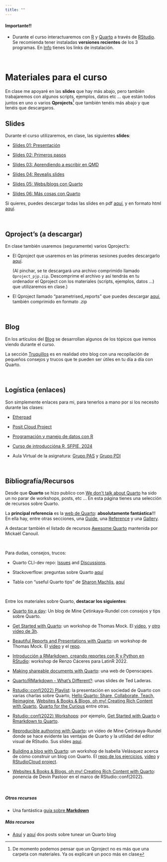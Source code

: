 ```yaml
---
title: ""
---
```




::: {.callout-important appearance="default" icon="false"}
#### Importante!!

-   Durante el curso interactuaremos con [R](https://cran.r-project.org/) y [Quarto](https://quarto.org/) a través de [RStudio](https://www.rstudio.com/products/rstudio/). Se recomienda tener instaladas **versiones recientes** de los 3 programas. En [Info](info.qmd) tienes los links de instalación.

:::


<br>

# Materiales para el curso


En clase me apoyaré en las **slides** que hay más abajo, pero también trabajaremos con algunos scripts, ejemplos, datos etc ... que están todos juntos en uno o varios **Qprojects**^[De momento podemos pensar que un Qproject no es más que una carpeta con materiales. Ya os explicaré un poco más en clase] que también tenéis más abajo y que tenéis que descargaros. 

## Slides

Durante el curso utilizaremos, en clase, las siguientes **slides**:

- [Slides 01: Presentación](./slides/01_presentacion.qmd){target="_blank"}

- [Slides 02: Primeros pasos](./slides/02_primeros_pasos.qmd){target="_blank"}

- [Slides 03: Aprendiendo a escribir en QMD](./slides/03_aprendiendo_Qmd.qmd){target="_blank"}

- [Slides 04: Revealjs slides](./slides/04_revealjs.qmd){target="_blank"}

- [Slides 05: Webs/blogs con Quarto](./slides/05_primer_web.qmd){target="_blank"}

- [Slides 06: Más cosas con Quarto](./slides/06_mas_cosas.qmd){target="_blank"}


Si quieres, puedes descargar todas las slides en pdf [aquí](./slides/slides_en_pdf.zip){target="_blank"}, y en formato html [aquí](./slides/slides_en_html.zip){target="_blank"}.


<br>

## Qproject's (a descargar)

En clase también usaremos (seguramente) varios Qproject's: 

  - El Qproject que usaremos en las primeras sesiones puedes descargarlo [aquí](./materiales/Qproject_pjp.zip){target="_blank"}.

      (Al pinchar, se te descargará una archivo comprimido llamado `Qproject_pjp.zip`. Descomprime el archivo y así tendrás en tu ordenador el Qproject con los materiales (scripts, ejemplos, datos ...) que utilizaremos en clase.)

  - El Qproject llamado "parametrised_reports" que puedes descargar [aquí](/cuestionario/parametrised_reports.zip){target="_blank"}, también comprimido en formato .zip


<br>

## Blog

En los artículos del [Blog](blog.qmd){target="_blank"} se desarrollan algunos de los tópicos que iremos viendo durante el curso.

La sección [Truquillos](blog_02.qmd){target="_blank"} es en realidad otro blog con una recopilación de pequeños consejos y trucos que te pueden ser útiles en tu día a día con Quarto.

<br>


## Logística (enlaces)

Son simplemente enlaces para mi, para tenerlos a mano por si los necesito durante las clases:

- [Etherpad](https://etherpad.wikimedia.org/p/curso_intro_DS_UV){target="_blank"}

- [Posit Cloud Project](https://posit.cloud/content/6139160){target="_blank"} 

- [Programación y manejo de datos con R](https://perezp44.github.io/intro-ds-23-24-web/04-tutoriales.html){target="_blank"}


- [Curso de introduccióna R, SFPIE, 2024](https://perezp44.github.io/intro.R.sfpie.2024.web/){target="_blank"}


- Aula Virtual de la asignatura:  [Grupo PAS](https://aulavirtual.uv.es/course/view.php?id=74073){target="_blank"} y [Grupo PDI](https://aulavirtual.uv.es/course/view.php?id=74074){target="_blank"} 



<br>


## Bibliografía/Recursos 


Desde que **Quarto** se hizo publico con [We don't talk about Quarto](https://www.apreshill.com/blog/2022-04-we-dont-talk-about-quarto/){target="_blank"} ha sido un no parar de workshops, posts, etc ... En esta página tienes una selección de recursos sobre Quarto.

La **principal referencia** es la [web de Quarto](https://quarto.org/){target="_blank"}: **absolutamente fantástica**!!! En ella hay, entre otras secciones, una [Guide](https://quarto.org/docs/guide/){target="_blank"}, una [Reference](https://quarto.org/docs/reference/){target="_blank"} y una [Gallery](https://quarto.org/docs/gallery/){target="_blank"}.

A destacar también el listado de recursos [Awesome Quarto](https://github.com/mcanouil/awesome-quarto){target="_blank"} mantenida por Mickaël Canouil.


<br>

Para dudas, consejos, trucos:

- Quarto CLI-dev repo: [Issues](https://github.com/quarto-dev/quarto-cli/issues?q=is%3Aissue+is%3Aopen+sort%3Aupdated-desc){target="_blank"} and [Discussions](https://github.com/quarto-dev/quarto-cli/discussions){target="_blank"}.

-  Stackoverflow: preguntas sobre Quarto [aquí](https://stackoverflow.com/questions/tagged/quarto){target="_blank"}

- Tabla con "useful Quarto tips" de [Sharon Machlis](https://fosstodon.org/@smach){target="_blank"}, [aquí](https://apps.machlis.com/shiny/quartotips/){target="_blank"}

<br>

Entre los materiales sobre Quarto, **destacar los siguientes**:


- [Quarto tip a day](http://mine-cetinkaya-rundel.github.io/quarto-tip-a-day/){target="_blank"}: Un blog de Mine Çetinkaya-Rundel con consejos y tips sobre Quarto.

- [ Get Started with Quarto](https://jthomasmock.github.io/quarto-2hr-webinar/){target="_blank"}: un workshop de Thomas Mock. El [video](https://youtu.be/yvi5uXQMvu4), y [otro video de 3h](https://www.youtube.com/watch?v=KnwQFph3s94&list=PL4IzsxWztPdmSeucR67EH_8_hzldqYZX4&index=8){target="_blank"}.

- [Beautiful Reports and Presentations with Quarto](https://thomasmock.quarto.pub/reports-presentations/#/title-slide){target="_blank"}: un workshop de Thomas Mock. El [video](https://www.youtube.com/watch?v=hbf7Ai3jnxY){target="_blank"} y el [repo](https://github.com/jthomasmock/quarto-reporting){target="_blank"}. 

- [Introducción a RMarkdown, creando reportes con R y Python en RStudio](https://www.youtube.com/watch?v=d8jSN998Mtw){target="_blank"}: workshop de Renzo Cáceres para LatinR 2022.

- [Making shareable documents with Quarto](https://openscapes.github.io/quarto-website-tutorial/){target="_blank"}: una web de Openscapes.

- [Quarto/RMarkdown - What’s Different?](https://laderast.github.io/qmd_rmd/#/title-slide){target="_blank"}: unas slides de Ted Laderas.

- [Rstudio::conf(2022) Playlist](https://www.youtube.com/playlist?list=PL9HYL-VRX0oTOwqzVtL_q5T8MNrzn0mdH){target="_blank"}:  la presentación en sociedad de Quarto con varias charlas sobre Quarto, [Hello Quarto: Share, Collaborate, Teach, Reimagine](https://www.youtube.com/watch?v=p7Hxu4coDl8&list=PL9HYL-VRX0oTOwqzVtL_q5T8MNrzn0mdH&index=4){target="_blank"}, [Websites & Books & Blogs, oh my! Creating Rich Content with Quarto](https://www.youtube.com/watch?v=A9QRN4cpsDY&list=PL9HYL-VRX0oTOwqzVtL_q5T8MNrzn0mdH&index=49){target="_blank"}, [Quarto for the Curious ](https://www.youtube.com/watch?v=mrvhk2XUfWo&list=PL9HYL-VRX0oTOwqzVtL_q5T8MNrzn0mdH&index=55){target="_blank"} entre otras.  

-  [Rstudio::conf(2022) Workshops](https://github.com/rstudio-conf-2022){target="_blank"}: por ejemplo, [Get Started with Quarto](https://github.com/rstudio-conf-2022/get-started-quarto){target="_blank"} o [Rmarkdown to Quarto](https://github.com/rstudio-conf-2022/rmd-to-quarto){target="_blank"}.

- [Reproducible authoring with Quarto](https://www.youtube.com/watch?v=6p4vOKS6Xls){target="_blank"}: un vídeo de Mine Çetinkaya-Rundel donde se hace evidente las ventajas de Quarto y la utilidad del editor visual de RStudio. Sus slides [aquí](https://mine-cetinkaya-rundel.github.io/2022-repro-toronto/#/title-slide){target="_blank"}.


- [Building a blog with Quarto](https://ivelasq.quarto.pub/building-a-blog-with-quarto/){target="_blank"}: un workshop de Isabella Velásquez acerca de cómo construir un blog con Quarto. El [repo de los ejercicios](https://github.com/ivelasq/build-your-own-blog-exercises){target="_blank"}, [video](https://www.youtube.com/watch?v=CVcvXfRyfE0){target="_blank"} y [RStudioCloud project]( https://rstudio.cloud/project/4404816){target="_blank"}.

- [Websites & Books & Blogs, oh my! Creating Rich Content with Quarto](https://www.youtube.com/watch?v=A9QRN4cpsDY&list=PL9HYL-VRX0oTOwqzVtL_q5T8MNrzn0mdH&index=49){target="_blank"}: ponencia de Devin Pastoor en el marco de RStudio::conf(2022).



<br>

##### Otros recursos

- Una fantástica [guía sobre **Markdown**](https://www.markdownguide.org/){target="_blank"}

##### Más recursos

- [Aquí](https://albert-rapp.de/posts/13_quarto_blog_writing_guide/13_quarto_blog_writing_guide.html#create-your-own-series) y [aquí](https://ellakaye.co.uk/posts/2022-12-11_welcome-quarto/) dos posts sobre tunear un Quarto blog
